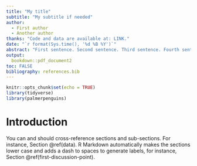 ```yaml
---
title: "My title"
subtitle: "My subtitle if needed"
author: 
  - First author
  - Another author
thanks: "Code and data are available at: LINK."
date: "`r format(Sys.time(), '%d %B %Y')`"
abstract: "First sentence. Second sentence. Third sentence. Fourth sentence."
output:
  bookdown::pdf_document2
toc: FALSE
bibliography: references.bib
---
```


```r
knitr::opts_chunk$set(echo = TRUE)
library(tidyverse)
library(palmerpenguins)
```

# Introduction

You can and should cross-reference sections and sub-sections. For instance, Section \@ref(data). R Markdown automatically makes the sections lower case and adds a dash to spaces to generate labels, for instance, Section \@ref(first-discussion-point). 


